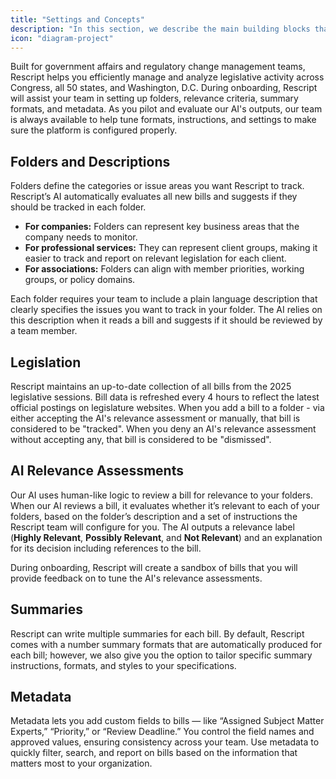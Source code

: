 ```yaml
---
title: "Settings and Concepts"
description: "In this section, we describe the main building blocks that power Rescript's Bill Tracking and Analysis feature."
icon: "diagram-project"
---
```


Built for government affairs and regulatory change management teams, Rescript helps you efficiently manage and analyze legislative activity across Congress, all 50 states, and Washington, D.C. During onboarding, Rescript will assist your team in setting up folders, relevance criteria, summary formats, and metadata. As you pilot and evaluate our AI's outputs, our team is always available to help tune formats, instructions, and settings to make sure the platform is configured properly.

## **Folders and Descriptions**

Folders define the categories or issue areas you want Rescript to track. Rescript’s AI automatically evaluates all new bills and suggests if they should be tracked in each folder.

- **For companies:** Folders can represent key business areas that the company needs to monitor.
- **For professional services:** They can represent client groups, making it easier to track and report on relevant legislation for each client.
- **For associations:** Folders can align with member priorities, working groups, or policy domains.

Each folder requires your team to include a plain language description that clearly specifies the issues you want to track in your folder. The AI relies on this description when it reads a bill and suggests if it should be reviewed by a team member.

## **Legislation**

Rescript maintains an up-to-date collection of all bills from the 2025 legislative sessions. Bill data is refreshed every 4 hours to reflect the latest official postings on legislature websites. When you add a bill to a folder - via either accepting the AI's relevance assessment or manually, that bill is considered to be "tracked". When you deny an AI's relevance assessment without accepting any, that bill is considered to be "dismissed". 

## **AI Relevance Assessments**

Our AI uses human-like logic to review a bill for relevance to your folders. When our AI reviews a bill, it evaluates whether it’s relevant to each of your folders, based on the folder’s description and a set of instructions the Rescript team will configure for you. The AI outputs a relevance label (**Highly Relevant**, **Possibly Relevant**, and **Not Relevant**) and an explanation for its decision including references to the bill.

During onboarding, Rescript will create a sandbox of bills that you will provide feedback on to tune the AI's relevance assessments.

## **Summaries**

Rescript can write multiple summaries for each bill. By default, Rescript comes with a number summary formats that are automatically produced for each bill; however, we also give you the option to tailor specific summary instructions, formats, and styles to your specifications.

## **Metadata**

Metadata lets you add custom fields to bills — like “Assigned Subject Matter Experts,” “Priority,” or “Review Deadline.” You control the field names and approved values, ensuring consistency across your team. Use metadata to quickly filter, search, and report on bills based on the information that matters most to your organization.